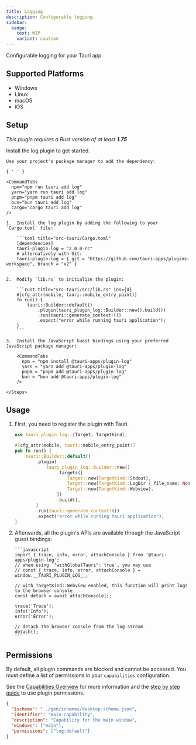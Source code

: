 ```yaml
---
title: Logging
description: Configurable logging.
sidebar:
  badge:
    text: WIP
    variant: caution
---
```



<PluginLinks plugin="log" />

Configurable logging for your Tauri app.

## Supported Platforms

- Windows
- Linux
- macOS
- iOS

## Setup

_This plugin requires a Rust version of at least **1.75**_

Install the log plugin to get started.

<Tabs>
  <TabItem label="Automatic" >

    Use your project's package manager to add the dependency:

    { ' ' }

    <CommandTabs
      npm="npm run tauri add log"
      yarn="yarn run tauri add log"
      pnpm="pnpm tauri add log"
      bun="bun tauri add log"
      cargo="cargo tauri add log"
    />

  </TabItem>
  <TabItem label = "Manual">
    <Steps>

    1.  Install the log plugin by adding the following to your `Cargo.toml` file:

        ```toml title="src-tauri/Cargo.toml"
        [dependencies]
        tauri-plugin-log = "2.0.0-rc"
        # alternatively with Git:
        tauri-plugin-log = { git = "https://github.com/tauri-apps/plugins-workspace", branch = "v2" }
        ```

    2.  Modify `lib.rs` to initialize the plugin:

        ```rust title="src-tauri/src/lib.rs" ins={4}
        #[cfg_attr(mobile, tauri::mobile_entry_point)]
        fn run() {
            tauri::Builder::default()
                .plugin(tauri_plugin_log::Builder::new().build())
                .run(tauri::generate_context!())
                .expect("error while running tauri application");
        }
        ```

    3.  Install the JavaScript Guest bindings using your preferred JavaScript package manager:

        <CommandTabs
          npm = "npm install @tauri-apps/plugin-log"
          yarn = "yarn add @tauri-apps/plugin-log"
          pnpm = "pnpm add @tauri-apps/plugin-log"
          bun = "bun add @tauri-apps/plugin-log"
        />

    </Steps>

  </TabItem>
</Tabs>

## Usage

  <Steps>

1.  First, you need to register the plugin with Tauri.

    ```rust title="src-tauri/src/lib.rs" {1} {6-14}
    use tauri_plugin_log::{Target, TargetKind};

    #[cfg_attr(mobile, tauri::mobile_entry_point)]
    pub fn run() {
        tauri::Builder::default()
            .plugin(
                tauri_plugin_log::Builder::new()
                    .targets([
                        Target::new(TargetKind::Stdout),
                        Target::new(TargetKind::LogDir { file_name: None }),
                        Target::new(TargetKind::Webview),
                    ])
                    .build(),
            )
            .run(tauri::generate_context!())
            .expect("error while running tauri application");
    }
    ```

2.  Afterwards, all the plugin's APIs are available through the JavaScript guest bindings:

        ```javascript
        import { trace, info, error, attachConsole } from '@tauri-apps/plugin-log';
        // when using `"withGlobalTauri": true`, you may use
        // const { trace, info, error, attachConsole } = window.__TAURI_PLUGIN_LOG__;

        // with TargetKind::Webview enabled, this function will print logs to the browser console
        const detach = await attachConsole();

        trace('Trace');
        info('Info');
        error('Error');

        // detach the browser console from the log stream
        detach();
        ```

  </Steps>

## Permissions

By default, all plugin commands are blocked and cannot be accessed. You must define a list of permissions in your `capabilities` configuration.

See the [Capabilities Overview](/security/capabilities/) for more information and the [step by step guide](/learn/security/using-plugin-permissions/) to use plugin permissions.

```json title="src-tauri/capabilities/main.json" ins={6}
{
  "$schema": "../gen/schemas/desktop-schema.json",
  "identifier": "main-capability",
  "description": "Capability for the main window",
  "windows": ["main"],
  "permissions": ["log:default"]
}
```

<PluginPermissions plugin="log" />
